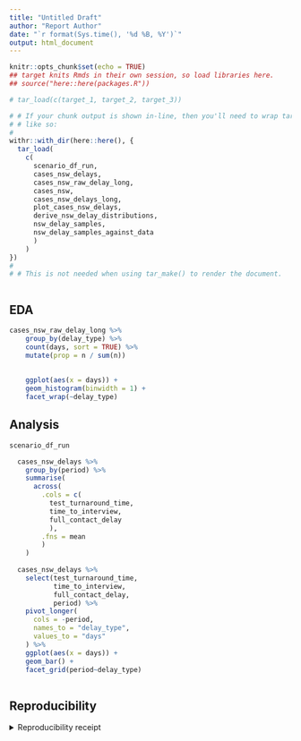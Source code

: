 ```yaml
---
title: "Untitled Draft"
author: "Report Author"
date: "`r format(Sys.time(), '%d %B, %Y')`"
output: html_document
---
```


```r
knitr::opts_chunk$set(echo = TRUE)
## target knits Rmds in their own session, so load libraries here.
## source("here::here(packages.R"))
```

```r
# tar_load(c(target_1, target_2, target_3))

# # If your chunk output is shown in-line, then you'll need to wrap tar_load()
# # like so:
# 
withr::with_dir(here::here(), {
  tar_load(
    c(
      scenario_df_run,
      cases_nsw_delays,
      cases_nsw_raw_delay_long,
      cases_nsw,
      cases_nsw_delays_long,
      plot_cases_nsw_delays,
      derive_nsw_delay_distributions,
      nsw_delay_samples,
      nsw_delay_samples_against_data
      )
    )
})
# 
# # This is not needed when using tar_make() to render the document.
```

```r
  
  
```


## EDA

```r
cases_nsw_raw_delay_long %>% 
    group_by(delay_type) %>% 
    count(days, sort = TRUE) %>% 
    mutate(prop = n / sum(n))
  
  
    ggplot(aes(x = days)) + 
    geom_histogram(binwidth = 1) + 
    facet_wrap(~delay_type)
```



## Analysis

```r
scenario_df_run 
```

```r

  cases_nsw_delays %>% 
    group_by(period) %>% 
    summarise(
      across(
        .cols = c(
          test_turnaround_time,
          time_to_interview,
          full_contact_delay
          ),
        .fns = mean
        )
    )
  
  cases_nsw_delays %>% 
    select(test_turnaround_time,
           time_to_interview,
           full_contact_delay,
           period) %>% 
    pivot_longer(
      cols = -period,
      names_to = "delay_type",
      values_to = "days"
    ) %>% 
    ggplot(aes(x = days)) +
    geom_bar() + 
    facet_grid(period~delay_type)
  
```



## Reproducibility

<details><summary>Reproducibility receipt</summary>

```r
## datetime
Sys.time()

## repository
if(requireNamespace('git2r', quietly = TRUE)) {
  git2r::repository()
} else {
  c(
    system2("git", args = c("log", "--name-status", "-1"), stdout = TRUE),
    system2("git", args = c("remote", "-v"), stdout = TRUE)
  )
}

## session info
sessionInfo()
```

</details>
